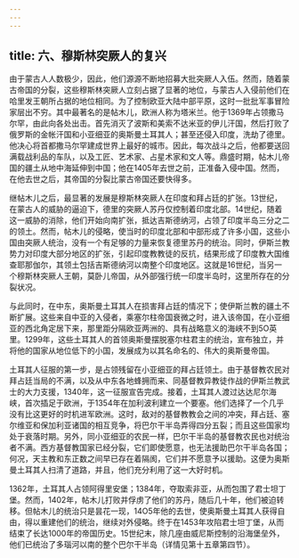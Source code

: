 ```yaml
---
---
---
```

title: 六、穆斯林突厥人的复兴
---



由于蒙古人人数极少，因此，他们源源不断地招募大批突厥人入伍。然而，随着蒙古帝国的分裂，这些穆斯林突厥人立刻占据了显著的地位，与蒙古人入侵前他们在哈里发王朝所占据的地位相同。为了控制欧亚大陆中部平原，这时一批批军事冒险家层出不穷。其中最著名的是帖木儿，欧洲人称为塔米兰。他于1369年占领撒马尔罕，由此向各处出击。首先消灭了波斯和美索不达米亚的伊儿汗国，然后打败了俄罗斯的金帐汗国和小亚细亚的奥斯曼土耳其人；甚至还侵入印度，洗劫了德里。他决心将首都撒马尔罕建成世界上最好的城市。因此，每次战斗之后，他都要送回满载战利品的车队，以及工匠、艺术家、占星术家和文人等。鼎盛时期，帖木儿帝国的疆土从地中海延伸到中国；他在1405年去世之前，正准备入侵中国。然而，在他去世之后，其帝国的分裂比蒙古帝国还要快得多。

继帖木儿之后，最显著的发展是穆斯林突厥人在印度和拜占廷的扩张。13世纪，在蒙古人的威胁的逼迫下，德里的突厥人苏丹仅控制着印度北部。14世纪，随着这一威胁的消除，他们开始向南扩张，抵达吉斯德纳河，占领了印度半岛三分之二的领土。然而，帖木儿的侵略，使当时的印度北部和中部形成了许多小国，这些小国由突厥人统治，没有一个有足够的力量来恢复德里苏丹的统治。同时，伊斯兰教势力对印度大部分地区的扩张，引起印度教教徒的反抗，结果形成了印度教大国维查耶那伽尔，其领土包括吉斯德纳河以南整个印度地区。这就是16世纪，当另一个穆斯林突厥人王朝，莫卧儿帝国，从外部强行统一印度半岛时，这里所存在的分裂状况。

与此同时，在中东，奥斯曼土耳其人在损害拜占廷的情况下；使伊斯兰教的疆土不断扩展。这些来自中亚的入侵者，乘塞尔柱帝国衰微之时，进入该帝国，在小亚细亚的西北角定居下来，那里距分隔欧亚两洲的、具有战略意义的海峡不到5O英里。1299年，这些土耳其人的首领奥斯曼摆脱塞尔柱君主的统治，宣布独立，并将他的国家从地位低下的小国，发展成为以其名命名的、伟大的奥斯曼帝国。

土耳其人征服的第一步，是占领残留在小亚细亚的拜占廷领土。由于基督教农民对拜占廷当局的不满，以及从中东各地蜂拥而来、同基督教异教徒作战的伊斯兰教武士的大力支援，1340年，这一征服宣告完成。接着，土耳其人渡过达达尼尔海峡，首次插足于欧洲，于1354年在加利波利建立一个要塞。他们选择了一个几乎没有比这更好的时机进军欧洲。这时，敌对的基督教教会之间的冲突，拜占廷、塞尔维亚和保加利亚诸国的相互竞争，将巴尔干半岛弄得四分五裂；而且这些国家均处于衰落时期。另外，同小亚细亚的农民一样，巴尔干半岛的基督教农民也对统治者不满。西方基督教国家已经分裂，它们即使愿意，也无法援助巴尔干半岛各国；何况，天主教和东正数之间早已存在着隔阂，它们并不愿意予以援助。这便为奥斯曼土耳其人扫清了道路，并且，他们充分利用了这一大好时机。

1362年，土耳其人占领阿得里安堡；1384年，夺取索非亚，从而包围了君士坦丁堡。然而，1402年，帖木儿打败并俘虏了他们的苏丹，随后几十年，他们被迫转移。但帖木儿的统治只是昙花一现，14O5年他的去世，使奥斯曼土耳其人获得自由，得以重建他们的统治，继续对外侵略。终于在1453年攻陷君士坦丁堡，从而结束了长达1000年的帝国历史。15世纪末，除几座由威尼斯控制的沿海堡垒外，他们已统治了多瑙河以南的整个巴尔干半岛（详情见第十五章第四节）。